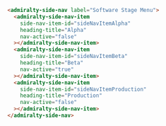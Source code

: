 ```html
<admiralty-side-nav label="Software Stage Menu">
  <admiralty-side-nav-item
    side-nav-item-id="sideNavItemAlpha"
    heading-title="Alpha"
    nav-active="false"
  ></admiralty-side-nav-item>
  <admiralty-side-nav-item
    side-nav-item-id="sideNavItemBeta"
    heading-title="Beta"
    nav-active="true"
  ></admiralty-side-nav-item>
  <admiralty-side-nav-item
    side-nav-item-id="sideNavItemProduction"
    heading-title="Production"
    nav-active="false"
  ></admiralty-side-nav-item>
</admiralty-side-nav>
```
